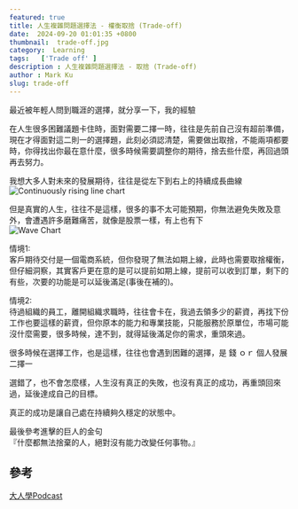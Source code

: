 ```yaml
---
featured: true
title: 人生複雜問題選擇法 - 權衡取捨 (Trade-off)
date:  2024-09-20 01:01:35 +0800
thumbnail:  trade-off.jpg
category:  Learning  
tags:   ['Trade off' ]
description : 人生複雜問題選擇法 - 取捨 (Trade-off)
author : Mark Ku
slug: trade-off
---
```

最近被年輕人問到職涯的選擇，就分享一下，我的經驗

在人生很多困難議題卡住時，面對需要二擇一時，往往是先前自己沒有超前準備，現在才得面對這二則一的選擇題，此刻必須認清楚，需要做出取捨，不能兩項都要時，你得找出你最在意什麼，很多時候需要調整你的期待，捨去些什麼，再回過頭再去努力。  

我想大多人對未來的發展期待，往往是從左下到右上的持續成長曲線
![Continuously rising line chart](up-chart.png)

但是真實的人生，往往不是這樣，很多的事不太可能預期，你無法避免失敗及意外，會遭遇許多磨難痛苦，就像是股票一樣，有上也有下  
![Wave Chart](wave.png)

情境1:  
客戶期待交付是一個電商系統，但你發現了無法如期上線，此時也需要取捨權衡，但仔細洞察，其實客戶更在意的是可以提前如期上線，提前可以收到訂單，剩下的有些，次要的功能是可以延後滿足(事後在補的)。  

情境2:  
待過組織的員工，離開組織求職時，往往會卡在，我過去領多少的薪資，再找下份工作也要這樣的薪資，但你原本的能力和專業技能，只能服務於原單位，市場可能沒什麼需要，很多時候，達不到，就得延後滿足你的需求，重頭來過。  

很多時候在選擇工作，也是這樣，往往也會遇到困難的選擇，是 錢 ｏｒ 個人發展 二擇一

選錯了，也不會怎麼樣，人生沒有真正的失敗，也沒有真正的成功，再重頭回來過，延後達成自己的目標。

真正的成功是讓自己處在持續夠久穩定的狀態中。

最後參考進擊的巨人的金句  
『什麼都無法捨棄的人，絕對沒有能力改變任何事物。』


## 參考
[大人學Podcast](https://podcasts.apple.com/tw/podcast/%E5%A4%A7%E4%BA%BA%E7%9A%84small-talk/id1452688611)

